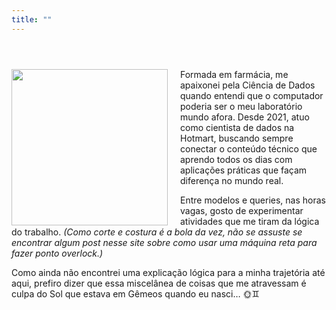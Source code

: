 ```yaml
---
title: ""
---
```


<div style="display: flex; gap: 20px; align-items: center; justify-content: flex-start;">
  <a href="https://www.linkedin.com/in/isabellamunhoz" target="_blank" rel="noopener noreferrer">
    <i class="bi bi-linkedin" style="font-size: 1.5rem;"></i>
  </a>
  <a href="https://github.com/isabella-munhoz" target="_blank" rel="noopener noreferrer">
    <i class="bi bi-github" style="font-size: 1.5rem;"></i>
  </a>
</div>

![](images/IMG_9609.jpg){width=250 style="float: left; margin-right: 20px;"}

Formada em farmácia, me apaixonei pela Ciência de Dados quando entendi que o computador poderia ser o meu laboratório mundo afora. Desde 2021, atuo como cientista de dados na Hotmart, buscando sempre conectar o conteúdo técnico que aprendo todos os dias com aplicações práticas que façam diferença no mundo real.

Entre modelos e queries, nas horas vagas, gosto de experimentar atividades que me tiram da lógica do trabalho. *(Como corte e costura é a bola da vez, não se assuste se encontrar algum post nesse site sobre como usar uma máquina reta para fazer ponto overlock.)*

Como ainda não encontrei uma explicação lógica para a minha trajetória até aqui, prefiro dizer que essa miscelânea de coisas que me atravessam é culpa do Sol que estava em Gêmeos quando eu nasci... 🌞♊

<br>

